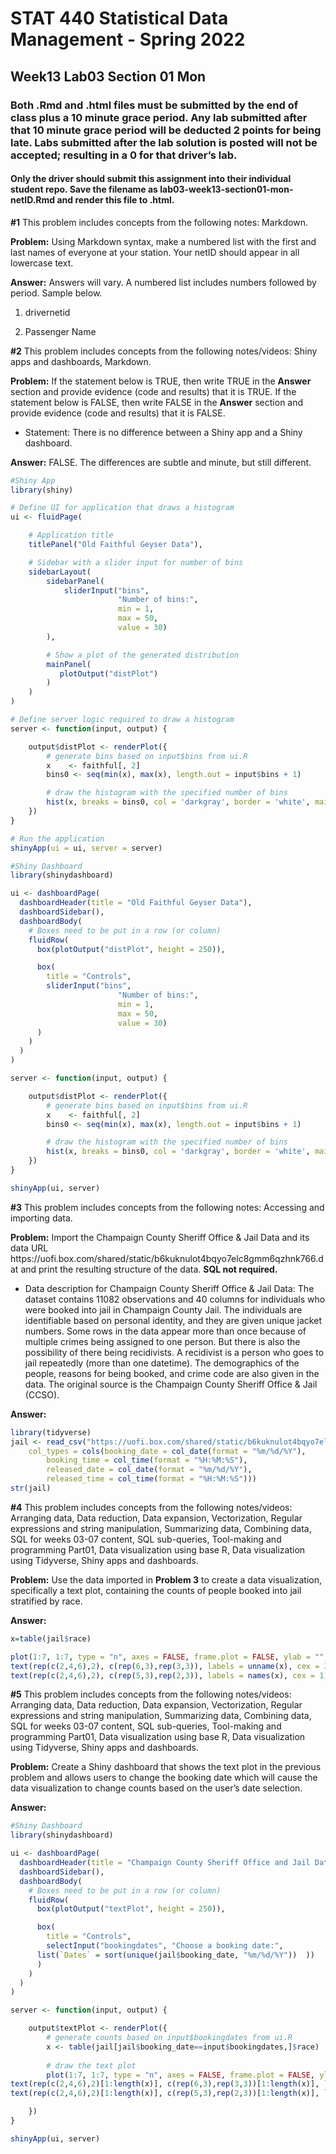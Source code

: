 # STAT 440 Statistical Data Management - Spring 2022
## Week13 Lab03 Section 01 Mon
### Both .Rmd and .html files must be submitted by the end of class plus a 10 minute grace period. Any lab submitted after that 10 minute grace period will be deducted 2 points for being late. Labs submitted after the lab solution is posted will not be accepted; resulting in a 0 for that driver's lab.
#### Only the driver should submit this assignment into their individual student repo. Save the filename as lab03-week13-section01-mon-netID.Rmd and render this file to .html. 


**#1** This problem includes concepts from the following notes: Markdown. 

**Problem:** Using Markdown syntax, make a numbered list with the first and last names of everyone at your station. Your netID should appear in all lowercase text.

**Answer:** Answers will vary. A numbered list includes numbers followed by period. Sample below.

1. drivernetid

2. Passenger Name

**#2** This problem includes concepts from the following notes/videos: Shiny apps and dashboards, Markdown. 

**Problem:** If the statement below is TRUE, then write TRUE in the **Answer** section and provide evidence (code and results) that it is TRUE. If the statement below is FALSE, then write FALSE in the **Answer** section and provide evidence (code and results) that it is FALSE.

- Statement: There is no difference between a Shiny app and a Shiny dashboard. 

**Answer:** FALSE. The differences are subtle and minute, but still different.

```{r prob2app}
#Shiny App
library(shiny)

# Define UI for application that draws a histogram
ui <- fluidPage(

    # Application title
    titlePanel("Old Faithful Geyser Data"),

    # Sidebar with a slider input for number of bins 
    sidebarLayout(
        sidebarPanel(
            sliderInput("bins",
                        "Number of bins:",
                        min = 1,
                        max = 50,
                        value = 30)
        ),

        # Show a plot of the generated distribution
        mainPanel(
           plotOutput("distPlot")
        )
    )
)

# Define server logic required to draw a histogram
server <- function(input, output) {

    output$distPlot <- renderPlot({
        # generate bins based on input$bins from ui.R
        x    <- faithful[, 2]
        bins0 <- seq(min(x), max(x), length.out = input$bins + 1)

        # draw the histogram with the specified number of bins
        hist(x, breaks = bins0, col = 'darkgray', border = 'white', main = "Histogram of Waiting Times to Next Eruption", xlab="(in Minutes)")
    })
}

# Run the application 
shinyApp(ui = ui, server = server)
```

```{r prob2dashboard}
#Shiny Dashboard
library(shinydashboard)

ui <- dashboardPage(
  dashboardHeader(title = "Old Faithful Geyser Data"),
  dashboardSidebar(),
  dashboardBody(
    # Boxes need to be put in a row (or column)
    fluidRow(
      box(plotOutput("distPlot", height = 250)),

      box(
        title = "Controls",
        sliderInput("bins",
                        "Number of bins:",
                        min = 1,
                        max = 50,
                        value = 30)
      )
    )
  )
)

server <- function(input, output) {

    output$distPlot <- renderPlot({
        # generate bins based on input$bins from ui.R
        x    <- faithful[, 2]
        bins0 <- seq(min(x), max(x), length.out = input$bins + 1)

        # draw the histogram with the specified number of bins
        hist(x, breaks = bins0, col = 'darkgray', border = 'white', main = "Histogram of Waiting Times to Next Eruption", xlab="(in Minutes)")
    })
}

shinyApp(ui, server)
```


**#3** This problem includes concepts from the following notes: Accessing and importing data.

**Problem:** Import the Champaign County Sheriff Office & Jail Data and its data URL https://uofi.box.com/shared/static/b6kuknulot4bqyo7elc8gmm6qzhnk766.dat and print the resulting structure of the data. **SQL not required.**

- Data description for Champaign County Sheriff Office & Jail Data: The dataset contains 11082 observations and 40 columns for individuals who were booked into jail in Champaign County Jail. The individuals are identifiable based on personal identity, and they are given unique jacket numbers. Some rows in the data appear more than once because of multiple crimes being assigned to one person. But there is also the possibility of there being recidivists. A recidivist is a person who goes to jail repeatedly (more than one datetime). The demographics of the people, reasons for being booked, and crime code are also given in the data. The original source is the Champaign County Sheriff Office & Jail (CCSO).

**Answer:**

```{r prob3}
library(tidyverse)
jail <- read_csv("https://uofi.box.com/shared/static/b6kuknulot4bqyo7elc8gmm6qzhnk766.dat", 
    col_types = cols(booking_date = col_date(format = "%m/%d/%Y"), 
        booking_time = col_time(format = "%H:%M:%S"), 
        released_date = col_date(format = "%m/%d/%Y"), 
        released_time = col_time(format = "%H:%M:%S")))
str(jail)
```

**#4**  This problem includes concepts from the following notes/videos: Arranging data, Data reduction, Data expansion, Vectorization, Regular expressions and string manipulation, Summarizing data, Combining data, SQL for weeks 03-07 content, SQL sub-queries, Tool-making and programming Part01, Data visualization using base R, Data visualization using Tidyverse, Shiny apps and dashboards.

**Problem:** Use the data imported in **Problem 3** to create a data visualization, specifically a text plot, containing the counts of people booked into jail stratified by race.

**Answer:**

```{r prob4}
x=table(jail$race)

plot(1:7, 1:7, type = "n", axes = FALSE, frame.plot = FALSE, ylab = "", xlab = "Year 2019", main = "Champaign Co. Jail Booking Counts by Race")
text(rep(c(2,4,6),2), c(rep(6,3),rep(3,3)), labels = unname(x), cex = 3)
text(rep(c(2,4,6),2), c(rep(5,3),rep(2,3)), labels = names(x), cex = 1)
```

**#5** This problem includes concepts from the following notes/videos: Arranging data, Data reduction, Data expansion, Vectorization, Regular expressions and string manipulation, Summarizing data, Combining data, SQL for weeks 03-07 content, SQL sub-queries, Tool-making and programming Part01, Data visualization using base R, Data visualization using Tidyverse, Shiny apps and dashboards.

**Problem:** Create a Shiny dashboard that shows the text plot in the previous problem and allows users to change the booking date which will cause the data visualization to change counts based on the user's date selection.

**Answer:**

```{r prob5}
#Shiny Dashboard
library(shinydashboard)

ui <- dashboardPage(
  dashboardHeader(title = "Champaign County Sheriff Office and Jail Data"),
  dashboardSidebar(),
  dashboardBody(
    # Boxes need to be put in a row (or column)
    fluidRow(
      box(plotOutput("textPlot", height = 250)),

      box(
        title = "Controls",
        selectInput("bookingdates", "Choose a booking date:",
      list(`Dates` = sort(unique(jail$booking_date, "%m/%d/%Y"))  ))
      )
    )
  )
)

server <- function(input, output) {

    output$textPlot <- renderPlot({
        # generate counts based on input$bookingdates from ui.R
        x <- table(jail[jail$booking_date==input$bookingdates,]$race)
        
        # draw the text plot
        plot(1:7, 1:7, type = "n", axes = FALSE, frame.plot = FALSE, ylab = "", xlab = "Year 2019", main = "Booking Counts by Race for Selected Date")
text(rep(c(2,4,6),2)[1:length(x)], c(rep(6,3),rep(3,3))[1:length(x)], labels = unname(x)[1:length(x)], cex = 3)
text(rep(c(2,4,6),2)[1:length(x)], c(rep(5,3),rep(2,3))[1:length(x)], labels = names(x)[1:length(x)], cex = 1)

    })
}

shinyApp(ui, server)
```
